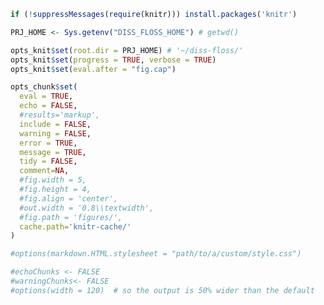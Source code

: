 <!--- Global (project-wide) options for 'knitr' --->


<!--- Set knitr's working directory to the project's home directory --->

```r

if (!suppressMessages(require(knitr))) install.packages('knitr')

PRJ_HOME <- Sys.getenv("DISS_FLOSS_HOME") # getwd()

opts_knit$set(root.dir = PRJ_HOME) # '~/diss-floss/'
opts_knit$set(progress = TRUE, verbose = TRUE)
opts_knit$set(eval.after = "fig.cap")
```


```r

opts_chunk$set(
  eval = TRUE,
  echo = FALSE,
  #results='markup',
  include = FALSE,
  warning = FALSE,
  error = TRUE,
  message = TRUE,
  tidy = FALSE,
  comment=NA,
  #fig.width = 5,
  #fig.height = 4,
  #fig.align = 'center',
  #out.width = '0.8\\textwidth',
  #fig.path = 'figures/',
  cache.path='knitr-cache/'
)

#options(markdown.HTML.stylesheet = "path/to/a/custom/style.css")

#echoChunks <- FALSE
#warningChunks<- FALSE
#options(width = 120)  # so the output is 50% wider than the default
```

